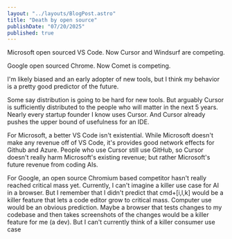 ```yaml
---
layout: "../layouts/BlogPost.astro"
title: "Death by open source"
publishDate: "07/20/2025"
published: true
---
```


Microsoft open sourced VS Code. Now Cursor and Windsurf are competing.

Google open sourced Chrome. Now Comet is competing.

I'm likely biased and an early adopter of new tools, but I think my behavior is a pretty good predictor of the future.

Some say distribution is going to be hard for new tools. But arguably Cursor is sufficiently distributed to the people who will matter in the next 5 years. Nearly every startup founder I know uses Cursor. And Cursor already pushes the upper bound of usefulness for an IDE.

For Microsoft, a better VS Code isn't existential. While Microsoft doesn't make any revenue off of VS Code, it's provides good network effects for Github and Azure. People who use Cursor still use GitHub, so Cursor doesn't really harm Microsoft's existing revenue; but rather Microsoft's future revenue from coding AIs.

For Google, an open source Chromium based competitor hasn't really reached critical mass yet. Currently, I can't imagine a killer use case for AI in a browser. But I remember that I didn't predict that cmd+[i,l,k] would be a killer feature that lets a code editor grow to critical mass. Computer use would be an obvious prediction. Maybe a browser that tests changes to my codebase and then takes screenshots of the changes would be a killer feature for me (a dev). But I can't currently think of a killer consumer use case
